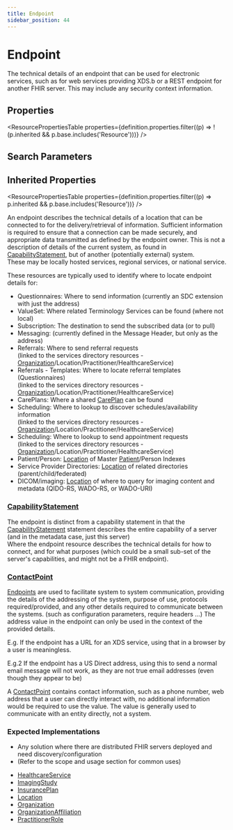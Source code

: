 ```yaml
---
title: Endpoint
sidebar_position: 44
---
```


# Endpoint

The technical details of an endpoint that can be used for electronic services, such as for web services providing XDS.b or a REST endpoint for another FHIR server. This may include any security context information.

<Tabs queryString="section">
<TabItem value="schema" label="Schema" default>


## Properties


<ResourcePropertiesTable properties={definition.properties.filter((p) => !(p.inherited && p.base.includes('Resource')))} />

## Search Parameters

<SearchParamsTable searchParams={definition.searchParameters} />

## Inherited Properties

<ResourcePropertiesTable properties={definition.properties.filter((p) => p.inherited && p.base.includes('Resource'))} />

</TabItem>
  <TabItem value="usage" label="Usage">
    <div> <a name="scope"></a>          <p>         An endpoint describes the technical details of a location that can be connected to for the delivery/retrieval of information.         Sufficient information is required to ensure that a connection can be made securely, and appropriate data transmitted as         defined by the endpoint owner. This is not a description of details of the current system, as found in <a href="/docs/api/fhir/resources/capabilitystatement">CapabilityStatement</a>, but of         another (potentially external) system.<br/>         These may be locally hosted services, regional services, or national service.     </p>     <p>       These resources are typically used to identify where to locate endpoint details for:     </p>     <ul>       <li>Questionnaires: Where to send information (currently an SDC extension with just the address)</li>       <li>ValueSet: Where related Terminology Services can be found (where not local)</li>       <li>Subscription: The destination to send the subscribed data (or to pull)</li>       <li>Messaging: (currently defined in the Message Header, but only as the address)</li>       <li>Referrals: Where to send referral requests<br/>           (linked to the services directory resources - <a href="/docs/api/fhir/resources/organization">Organization</a>/Location/Practitioner/HealthcareService)</li>       <li>Referrals - Templates: Where to locate referral templates (Questionnaires)<br/>           (linked to the services directory resources - <a href="/docs/api/fhir/resources/organization">Organization</a>/Location/Practitioner/HealthcareService)</li>       <li>CarePlans: Where a shared <a href="/docs/api/fhir/resources/careplan">CarePlan</a> can be found</li>       <li>Scheduling: Where to lookup to discover schedules/availability information<br/>           (linked to the services directory resources - <a href="/docs/api/fhir/resources/organization">Organization</a>/Location/Practitioner/HealthcareService)</li>       <li>Scheduling: Where to lookup to send appointment requests<br/>           (linked to the services directory resources - <a href="/docs/api/fhir/resources/organization">Organization</a>/Location/Practitioner/HealthcareService)</li>       <li>Patient/Person: <a href="/docs/api/fhir/resources/location">Location</a> of Master <a href="/docs/api/fhir/resources/patient">Patient</a>/Person Indexes</li>       <li>Service Provider Directories: <a href="/docs/api/fhir/resources/location">Location</a> of related directories (parent/child/federated) </li>    <li>DICOM/imaging: <a href="/docs/api/fhir/resources/location">Location</a> of where to query for imaging content and metadata (QIDO-RS, WADO-RS, or WADO-URI)</li>     </ul>   </div>
    </TabItem>
  <TabItem value="relationships" label="Relationships">
    <div>      <a name="bnr"></a>  <h3 class="self-link-parent"> <a href="/docs/api/fhir/resources/capabilitystatement">CapabilityStatement</a> <a href="/docs/api/fhir/resources/endpoint" title="link to here" class="self-link"></a></h3>     <p>       The endpoint is distinct from a capability statement in that the <a href="/docs/api/fhir/resources/capabilitystatement">CapabilityStatement</a> statement describes the entire capability       of a server (and in the metadata case, just this server)<br/>       Where the endpoint resource describes the technical details for how to connect, and for what purposes        (which could be a small sub-set of the server's capabilities, and might not be a FHIR endpoint).     </p>  <h3 class="self-link-parent"> <a href="/docs/api/fhir/datatypes/contactpoint">ContactPoint</a> <a href="https://www.hl7.org/fhir/endpoint.html#8.9.2.2" title="link to here" class="self-link"></a></h3>  <p>  <a href="/docs/api/fhir/resources/endpoint">Endpoints</a> are used to facilitate system to system communication, providing the details of the addressing of the system, purpose of use,    protocols required/provided, and any other details required to communicate between the systems. (such as configuration parameters,    require headers ...) The address value in the endpoint can only be used in the context of the provided details. </p><p> E.g. If the endpoint has a URL for an XDS service, using that in a browser by a user is meaningless. </p><p> E.g.2 If the endpoint has a US Direct address, using this to send a normal email message will not work, as they are not true email addresses (even though they appear to be) </p><p>  A <a href="/docs/api/fhir/datatypes/contactpoint">ContactPoint</a> contains contact information, such as a phone number, web address that a user can directly interact with, no additional  information would be required to use the value. The value is generally used to communicate with an entity directly, not a system. </p>   </div>
    </TabItem>
  <TabItem value="backgroundAndContext" label="Background and Context">
    <div>  <a name="bnc"></a>         <p>     </p>     <h3 class="self-link-parent"> Expected Implementations <a href="https://www.hl7.org/fhir/endpoint.html#8.9.3.1" title="link to here" class="self-link"></a></h3>     <ul>       <li>Any solution where there are distributed FHIR servers deployed and need discovery/configuration</li>       <li>(Refer to the scope and usage section for common uses)</li>     </ul>   </div>
    </TabItem>
  <TabItem value="referencedBy" label="Referenced By">
    <ul><li><a href="/docs/api/fhir/resources/healthcareservice">HealthcareService</a></li>
<li><a href="/docs/api/fhir/resources/imagingstudy">ImagingStudy</a></li>
<li><a href="/docs/api/fhir/resources/insuranceplan">InsurancePlan</a></li>
<li><a href="/docs/api/fhir/resources/location">Location</a></li>
<li><a href="/docs/api/fhir/resources/organization">Organization</a></li>
<li><a href="/docs/api/fhir/resources/organizationaffiliation">OrganizationAffiliation</a></li>
<li><a href="/docs/api/fhir/resources/practitionerrole">PractitionerRole</a></li></ul>
    </TabItem>

</Tabs>
